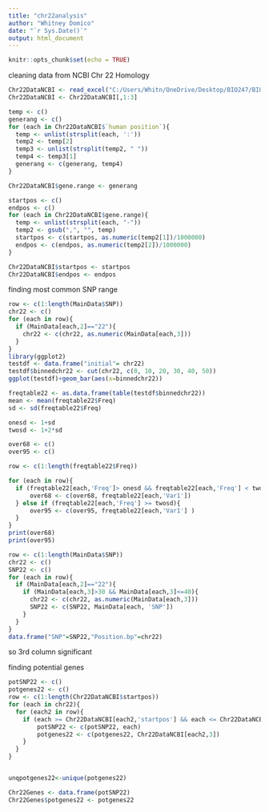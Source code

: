 ---
title: "chr22analysis"
author: "Whitney Domico"
date: "`r Sys.Date()`"
output: html_document
---

```{r setup, include=FALSE}
knitr::opts_chunk$set(echo = TRUE)
```


cleaning data from NCBI Chr 22 Homology 
```{r} 
Chr22DataNCBI <- read_excel("C:/Users/Whitn/OneDrive/Desktop/BIO247/BIO247Project/BIO247ProjectSubmissions/DomicoProject/Chr22DataNCBI.xlsx")
Chr22DataNCBI <- Chr22DataNCBI[,1:3]

temp <- c()
generang <- c()
for (each in Chr22DataNCBI$`human position`){ 
  temp <- unlist(strsplit(each, ':'))
  temp2 <- temp[2]
  temp3 <- unlist(strsplit(temp2, " "))
  temp4 <- temp3[1]
  generang <- c(generang, temp4)
}

Chr22DataNCBI$gene.range <- generang

startpos <- c()
endpos <- c()
for (each in Chr22DataNCBI$gene.range){
  temp <- unlist(strsplit(each, "-"))
  temp2 <- gsub(",", "", temp) 
  startpos <- c(startpos, as.numeric(temp2[1])/1000000)
  endpos <- c(endpos, as.numeric(temp2[2])/1000000)
}

Chr22DataNCBI$startpos <- startpos
Chr22DataNCBI$endpos <- endpos
```


finding most common SNP range

```{r}
row <- c(1:length(MainData$SNP))
chr22 <- c()
for (each in row){
  if (MainData[each,2]=="22"){
    chr22 <- c(chr22, as.numeric(MainData[each,3]))
  }
}
library(ggplot2)
testdf <- data.frame("initial"= chr22)
testdf$binnedchr22 <- cut(chr22, c(0, 10, 20, 30, 40, 50))
ggplot(testdf)+geom_bar(aes(x=binnedchr22))

freqtable22 <- as.data.frame(table(testdf$binnedchr22))
mean <- mean(freqtable22$Freq)
sd <- sd(freqtable22$Freq)

onesd <- 1+sd
twosd <- 1+2*sd

over68 <- c()
over95 <- c()

row <- c(1:length(freqtable22$Freq))

for (each in row){
  if (freqtable22[each,'Freq']> onesd && freqtable22[each,'Freq'] < twosd){
      over68 <- c(over68, freqtable22[each,'Var1'])
  } else if (freqtable22[each,'Freq'] >= twosd){
      over95 <- c(over95, freqtable22[each,'Var1'] )
  }
}
print(over68)
print(over95)

row <- c(1:length(MainData$SNP))
chr22 <- c()
SNP22 <- c()
for (each in row){
  if (MainData[each,2]=="22"){
    if (MainData[each,3]>30 && MainData[each,3]<=40){
      chr22 <- c(chr22, as.numeric(MainData[each,3]))
      SNP22 <- c(SNP22, MainData[each, 'SNP'])
    }
  }
}
data.frame("SNP"=SNP22,"Position.bp"=chr22)
```
so 3rd column significant

finding potential genes

```{r}
potSNP22 <- c()
potgenes22 <- c()
row <- c(1:length(Chr22DataNCBI$startpos))
for (each in chr22){
  for (each2 in row){
    if (each >= Chr22DataNCBI[each2,'startpos'] && each <= Chr22DataNCBI[each2,'endpos']){
        potSNP22 <- c(potSNP22, each)
        potgenes22 <- c(potgenes22, Chr22DataNCBI[each2,3])
    }
  }
}


unqpotgenes22<-unique(potgenes22)

Chr22Genes <- data.frame(potSNP22)
Chr22Genes$potgenes22 <- potgenes22
```